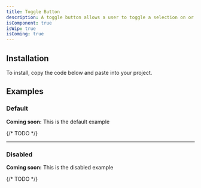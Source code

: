 ```yaml
---
title: Toggle Button
description: A toggle button allows a user to toggle a selection on or off, for example switching between two states or modes.
isComponent: true
isWip: true
isComing: true
---
```


## Installation

To install, copy the code below and paste into your project.

<ComponentSource src="../../packages/ui/src/ToggleButton.tsx" />

## Examples

### Default

**Coming soon:** This is the default example

{/* TODO */}

---

### Disabled

**Coming soon:** This is the disabled example

{/* TODO */}
